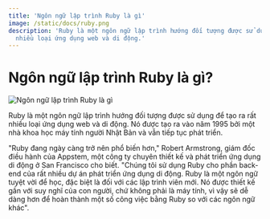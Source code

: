 ```yaml
---
title: 'Ngôn ngữ lập trình Ruby là gì'
image: /static/docs/ruby.png
description: 'Ruby là một ngôn ngữ lập trình hướng đối tượng được sử dụng để tạo ra rất
  nhiều loại ứng dụng web và di động.'
---
```


# Ngôn ngữ lập trình Ruby là gì?

![Ngôn ngữ lập trình Ruby là gì](/static/docs/ruby.png)

Ruby là một ngôn ngữ lập trình hướng đối tượng được sử dụng để tạo ra rất nhiều
loại ứng dụng web và di động. Nó được tạo ra vào năm 1995 bởi một nhà khoa học
máy tính người Nhật Bản và vẫn tiếp tục phát triển.

"Ruby đang ngày càng trở nên phổ biến hơn," Robert Armstrong, giám đốc điều hành
của Appstem, một công ty chuyên thiết kế và phát triển ứng dụng di động ở San
Francisco cho biết. "Chúng tôi sử dụng Ruby cho phần back-end của rất nhiều dự
án phát triển ứng dụng di động. Ruby là một ngôn ngữ tuyệt vời để học, đặc biệt
là đối với các lập trình viên mới. Nó được thiết kế gần với suy nghĩ của con
người, chứ không phải là máy tính, vì vậy sẽ dễ dàng hơn để hoàn thành một số
công việc bằng Ruby so với các ngôn ngữ khác".
